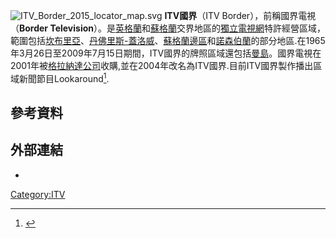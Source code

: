 [[File:ITV_Border_2015_locator_map.svg|thumb]]
'''ITV國界'''（ITV Border），前稱國界電視（'''Border Television'''）。是[[英格蘭|英格蘭]]和[[蘇格蘭|蘇格蘭]]交界地區的[[獨立電視網|獨立電視網]]特許經營區域，範圍包括[[坎布里亞|坎布里亞]]、[[丹佛里斯-蓋洛威|丹佛里斯-蓋洛威]]、[[蘇格蘭邊區|蘇格蘭邊區]]和[[諾森伯蘭|諾森伯蘭]]的部分地區.在1965年3月26日至2009年7月15日期間，ITV國界的牌照區域還包括[[曼島|曼島]]。國界電視在2001年被[[格拉納達公司|格拉納達公司]]收購,並在2004年改名為ITV國界.目前ITV國界製作播出區域新聞節目Lookaround<ref>{{cite news|last=Story|first=Chris|title=Revamped Lookaround set for broadcast on February 25|url=http://www.newsandstar.co.uk/news/1.510584|accessdate=28 December 2011|newspaper=News & Star|date=7 February 2009|deadurl=yes|archiveurl=https://web.archive.org/web/20120211054101/http://www.newsandstar.co.uk/news/1.510584|archivedate=2012年2月11日}}</ref>.
==參考資料==
{{Reflist}}
==外部連結==
*{{itv.com|id=border|title=ITV Border}}
{{ITV}}
{{ITV regional history}}  
[[Category:ITV|Category:ITV]]